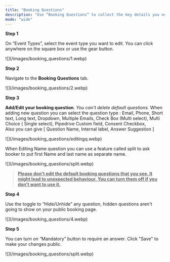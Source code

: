 ```yaml
---
title: "Booking Questions"
description: "Use “Booking Questions” to collect the key details you need before a meeting. You’ll find this under the “Event Types” you want to configure."
mode: "wide"
---
```


**Step 1**

On “Event Types”, select the event type you want to edit. You can click anywhere on the square box or use the gear button.

<Frame>
  ![](/images/booking_questions/1.webp)
</Frame>

**Step 2**

Navigate to the **Booking Questions** tab.

<Frame>
  ![](/images/booking_questions/2.webp)
</Frame>

**Step 3**

**Add/Edit your booking question**. _You can't delete default questions._ When adding new question you can select the question type : Email, Phone, Short text, Long text, Dropdown, Multiple Emails, Check Box (Multi select), Multi Choice ( Single select), Pipedrive Custom field, Consent Checkbox,\
Also you can give [ Question Name, Internal label, Answer Suggestion ]

<Frame>
  ![](/images/booking_questions/editingq.webp)
</Frame>

When Editing Name question you can use a feature called split to ask booker to put first Name and last name as separate name.

<Frame>
  ![](/images/booking_questions/split.webp)
</Frame>

> **<u>Please don't edit the default booking questions that you see. It might lead to unexpected behaviour. You can turn them off if you don't want to use it.</u>**

**Step 4**

Use the toggle to “Hide/Unhide” any question, hidden questions aren't going to show on your public booking page.

<Frame>
  ![](/images/booking_questions/4.webp)
</Frame>

**Step 5**

You can turn on “Mandatory” button to require an answer. Click "Save" to make your changes public.

<Frame>
  ![](/images/booking_questions/split.webp)
</Frame>